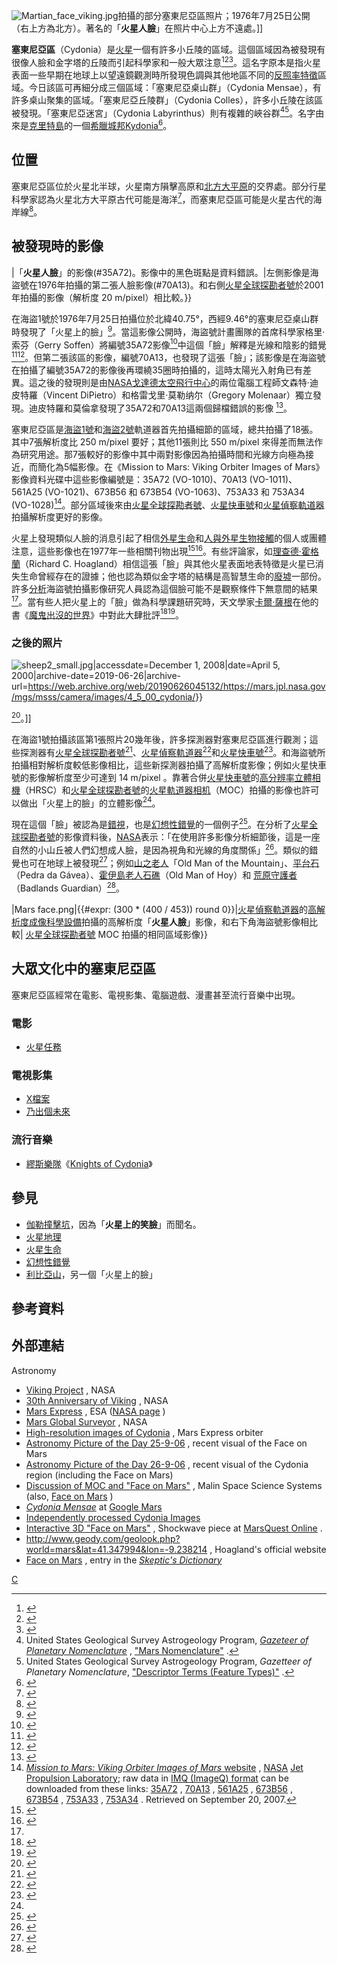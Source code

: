 {{Coord|40.74|N|9.46|W|globe:mars|display=title}}

[[File:Martian_face_viking.jpg|thumb]]拍攝的部分塞東尼亞區照片；1976年7月25日公開（右上方為北方）。著名的「'''火星人臉'''」在照片中心上方不遠處。]]

'''塞東尼亞區'''（Cydonia）是[[火星|火星]]一個有許多小丘陵的區域。這個區域因為被發現有很像人臉和金字塔的丘陵而引起科學家和一般大眾注意<ref name="carlotto88">{{cite journal | last=Carlotto | first=M.J. | year=1988 | url=http://www.newfrontiersinscience.com/martianenigmas/Papers/AO1888.pdf | title=Digital Imagery Analysis of Unusual Martian Surface Features | journal=Applied Optics | volume=27 | pages=1926-1933 | deadurl=yes | archiveurl=https://web.archive.org/web/20070712153524/http://www.newfrontiersinscience.com/martianenigmas/Papers/AO1888.pdf | archivedate=2007-07-12 }}</ref><ref>{{Cite web|last=Whitehouse|first=D.|url=http://news.bbc.co.uk/1/hi/sci/tech/1351319.stm|title=Nasa: No face - honest|publisher=[[BBC|BBC]]|date=May 25, 2001|accessdate=November 9, 2007|archive-date=2014-05-18|archive-url=https://web.archive.org/web/20140518064927/http://news.bbc.co.uk/1/hi/sci/tech/1351319.stm}}</ref><ref>{{Cite web|last=Britt|first=R.R.|url=http://www.cnn.com/2006/TECH/space/09/22/mars.face/index.html|title=Face on Mars gets makeover|publisher=[[CNN|CNN]]|date=September 22, 2006|accessdate=November 9, 2007|archive-date=2020-09-15|archive-url=https://web.archive.org/web/20200915011254/http://www.cnn.com/2006/TECH/space/09/22/mars.face/index.html}}</ref>。這名字原本是指火星表面一些早期在地球上以望遠鏡觀測時所發現色調與其他地區不同的[[反照率特徵|反照率特徵]]區域。今日該區可再細分成三個區域：「塞東尼亞桌山群」（Cydonia Mensae），有許多桌山聚集的區域。「塞東尼亞丘陵群」（Cydonia Colles），許多小丘陵在該區被發現。「塞東尼亞迷宮」（Cydonia Labyrinthus）則有複雜的峽谷群<ref>United States Geological Survey Astrogeology Program, ''[http://planetarynames.wr.usgs.gov/ Gazeteer of Planetary Nomenclature] {{Wayback|url=http://planetarynames.wr.usgs.gov/ |date=20181225170157 }}'', [http://planetarynames.wr.usgs.gov/jsp/FeatureTypes2.jsp?system=Mars&body=Mars&systemID=4&bodyID=8&sort=AName&show=Fname&show=Lat&show=Long&show=Diam&show=Stat&show=Orig "Mars Nomenclature"] {{Wayback|url=http://planetarynames.wr.usgs.gov/jsp/FeatureTypes2.jsp?system=Mars&body=Mars&systemID=4&bodyID=8&sort=AName&show=Fname&show=Lat&show=Long&show=Diam&show=Stat&show=Orig |date=20071113225815 }}.</ref><ref>United States Geological Survey Astrogeology Program, ''Gazetteer of Planetary Nomenclature'', [http://planetarynames.wr.usgs.gov/jsp/append5.jsp "Descriptor Terms (Feature Types)"] {{WebCite|url=https://www.webcitation.org/5nDzbPVrs?url=http://planetarynames.wr.usgs.gov/jsp/append5.jsp |date=20100201200123 |dateformat=iso }}.</ref>。名字由來是[[克里特島|克里特島]]的一個[[希臘城邦|希臘城邦]]Kydonia<ref>{{Cite journal|last=MacDonald|first=T.L.|year=1971|title=The origins of Martian nomenclature|journal=[[伊卡洛斯_(期刊)|Icarus]]|volume=15|pages=233–240|doi=10.1016/0019-1035(71)90077-7}}</ref>。

== 位置 ==
{{External media
|align=right
|image1=[http://esamultimedia.esa.int/images/marsexpress/305-230906-3253-6-co1-Cydonia_H.jpg 火星快車號拍攝的塞東尼亞區] <br>© [[ESA|ESA]]/[[德國航空太空中心|DLR]]/[[柏林自由大學|FU Berlin]] (G. Neukum)<br><small>Credit & Copyright {{mdash}} [http://www.esa.int/SPECIALS/Mars_Express/SEM09F8LURE_0.html Scale: 13.7 m/pixel] </small>}}
塞東尼亞區位於火星北半球，火星南方隕擊高原和[[北方大平原|北方大平原]]的交界處。部分行星科學家認為火星北方大平原古代可能是海洋<ref>{{cite journal | last1=Head | first1=J.W. | last2=Kreslavsky | first2=M. | last3=Hiesinger | first3=H. | last4=Ivanov | first4=M. | last5=Pratt | first5=S. | last6=Seibert | first6=N. | last7=Smith | first7=D.E. | last8=Zuber | first8=M.T. | year=1998 | url=http://www.agu.org/pubs/crossref/1998/1998GL900116.shtml | title=Oceans in the past history of Mars: Tests for their presence using Mars Orbiter Laser Altimeter (MOLA) data | journal=Geophysical Research Letters | volume=25 | pages=4401-4404 | access-date=2010-04-14 | archive-date=2012-09-26 | archive-url=https://web.archive.org/web/20120926105726/http://www.agu.org/pubs/crossref/1998/1998GL900116.shtml | dead-url=no }}</ref>，而塞東尼亞區可能是火星古代的海岸線<ref>{{cite journal | authorlink1=Michael C. Malin | last1=Malin | first1=M.C. | last2=Edgett | first2=K.S. | year=1999 | url=http://www.agu.org/pubs/crossref/1999/1999GL002342.shtml | title=Oceans or seas in the Martian northern lowlands: High resolution imaging tests of proposed coastlines | journal=Geophysical Research Letters | volume=26 | pages=3049-3052 | access-date=2010-04-14 | archive-date=2012-09-26 | archive-url=https://web.archive.org/web/20120926105717/http://www.agu.org/pubs/crossref/1999/1999GL002342.shtml | dead-url=no }}</ref>。

== 被發現時的影像 ==
{{Double image|left|Martian face viking cropped.jpg|175|viking moc face 20m.gif|{{#expr: (152 * (306 / 150)) round 0}}|「'''火星人臉'''」的影像(#35A72)。影像中的黑色斑點是資料錯誤。|左側影像是海盜號在1976年拍攝的第二張人臉影像(#70A13)。和右側[[火星全球探勘者號|火星全球探勘者號]]於2001年拍攝的影像（解析度 20 m/pixel）相比較。}}

在海盜1號於1976年7月25日拍攝位於北緯40.75°，西經9.46°的塞東尼亞桌山群時發現了「火星上的臉」<ref>{{Cite web|url=http://www.planetary.org/news/2007/0317_The_Empire_Strikes_Back_Europes_First.html|title=The Empire Strikes Back: Europe's First Trip to Mars Brings Home "The Gold"|publisher=[[Planetary_Society|Planetary Society]]|last=Rayl|first=A.J.S.|date=March 16, 2007|accessdate=June 5, 2008|deadurl=yes|archiveurl=https://web.archive.org/web/20120304214615/http://www.planetary.org/news/2007/0317_The_Empire_Strikes_Back_Europes_First.html|archivedate=2012年3月4日}}</ref>。當這影像公開時，海盜號計畫團隊的首席科學家格里·索芬（Gerry Soffen）將編號35A72影像<ref>{{Cite web|last=Viking News Center|url=http://www.msss.com/education/facepage/pio.html|title=Caption of JPL Viking Press Release P-17384 (35A72)|publisher=[[NASA|NASA]]|date=July 31, 1976|accessdate=May 1, 2008|archive-date=2021-01-25|archive-url=https://web.archive.org/web/20210125030432/http://www.msss.com/education/facepage/pio.html}}</ref>中這個「臉」解釋是光線和陰影的錯覺<ref>{{Cite book|last=Hoagland|first=Richard|authorlink=Richard C. Hoagland|title=The Monuments of Mars — A City on the Edge of Forever|edition=4th|publisher=Frog Books|year=1996|isbn=1883319307|page=5}}</ref><ref>{{Cite web|url=http://www.paranormalnews.com/article.asp?articleID=21|title=Pixel Inversion - NASA's Misinformation on the Mars Face|publisher=Paranormal News|date=August 25, 1999|accessdate=May 29, 2008|deadurl=yes|archiveurl=https://web.archive.org/web/20080612131844/http://www.paranormalnews.com/article.asp?articleID=21|archivedate=2008年6月12日}}</ref>。但第二張該區的影像，編號70A13，也發現了這張「臉」；該影像是在海盜號在拍攝了編號35A72的影像後再環繞35圈時拍攝的，這時太陽光入射角已有差異。這之後的發現則是由[[美國國家航空暨太空總署|NASA]][[戈達德太空飛行中心|戈達德太空飛行中心]]的兩位電腦工程師文森特·迪皮特羅（Vincent DiPietro）和格雷戈里·莫勒纳尔（Gregory Molenaar）獨立發現。迪皮特羅和莫倫拿發現了35A72和70A13這兩個歸檔錯誤的影像 <ref name="gardner85">{{Cite journal|last=Gardner|first=M.|year=1985|title=The  Great Stone Face and Other Nonmysteries|journal=[[Skeptical__Inquirer|Skeptical  Inquirer]]|volume=10|pages=14–18|url=http://www.psych.utah.edu/psych3120-classroom/mars.pdf|deadurl=yes|archiveurl=https://web.archive.org/web/20050428215419/http://www.psych.utah.edu/psych3120-classroom/mars.pdf|archivedate=2005-04-28}}</ref>。

塞東尼亞區是[[海盜1號|海盜1號]]和[[海盜2號|海盜2號]]軌道器首先拍攝細節的區域，總共拍攝了18張。其中7張解析度比 250 m/pixel 要好；其他11張則比 550 m/pixel 來得差而無法作為研究用途。那7張較好的影像中其中兩對影像因為拍攝時間和光線方向極為接近，而簡化為5幅影像。在《Mission to Mars:  Viking Orbiter Images of Mars》影像資料光碟中這些影像編號是：35A72 (VO-1010)、70A13 (VO-1011)、561A25  (VO-1021)、673B56 和 673B54 (VO-1063)、753A33 和 753A34 (VO-1028)<ref>[http://pds-imaging.jpl.nasa.gov/Admin/resources/cd_viking.html  ''Mission to Mars: Viking Orbiter Images of  Mars'' website] {{webarchive|url=https://web.archive.org/web/20090416131122/http://pds-imaging.jpl.nasa.gov/Admin/resources/cd_viking.html |date=2009-04-16 }}, [[NASA|NASA]] [[Jet__Propulsion_Laboratory|Jet  Propulsion Laboratory]];  raw data in [[Alphabetical_list_of_file_extensions#I|IMQ (ImageQ)  format]] can be  downloaded from these links: [http://pds-geosciences.wustl.edu/geo/vo1_vo2-m-vis-2-edr-v2/vo_1010/f035axx/f035a72.imq  35A72] {{Wayback|url=http://pds-geosciences.wustl.edu/geo/vo1_vo2-m-vis-2-edr-v2/vo_1010/f035axx/f035a72.imq |date=20110724224451 }},  [http://pds-geosciences.wustl.edu/geo/vo1_vo2-m-vis-2-edr-v2/vo_1011/f070axx/f070a13.imq  70A13] {{Wayback|url=http://pds-geosciences.wustl.edu/geo/vo1_vo2-m-vis-2-edr-v2/vo_1011/f070axx/f070a13.imq |date=20110724224505 }},  [http://pds-geosciences.wustl.edu/geo/vo1_vo2-m-vis-2-edr-v2/vo_1021/f561axx/f561a25.imq  561A25] {{Wayback|url=http://pds-geosciences.wustl.edu/geo/vo1_vo2-m-vis-2-edr-v2/vo_1021/f561axx/f561a25.imq |date=20110724224529 }},  [http://pds-geosciences.wustl.edu/geo/vo1_vo2-m-vis-2-edr-v2/vo_1063/f673bxx/f673b56.imq  673B56] {{Wayback|url=http://pds-geosciences.wustl.edu/geo/vo1_vo2-m-vis-2-edr-v2/vo_1063/f673bxx/f673b56.imq |date=20110724224540 }},  [http://pds-geosciences.wustl.edu/geo/vo1_vo2-m-vis-2-edr-v2/vo_1063/f673bxx/f673b54.imq  673B54] {{webarchive|url=https://web.archive.org/web/20090511100029/http://pds-geosciences.wustl.edu/geo/vo1_vo2-m-vis-2-edr-v2/vo_1063/f673bxx/f673b54.imq |date=2009-05-11 }},  [http://pds-geosciences.wustl.edu/geo/vo1_vo2-m-vis-2-edr-v2/vo_1028/f753axx/f753a33.imq  753A33] {{Wayback|url=http://pds-geosciences.wustl.edu/geo/vo1_vo2-m-vis-2-edr-v2/vo_1028/f753axx/f753a33.imq |date=20110724224627 }},  [http://pds-geosciences.wustl.edu/geo/vo1_vo2-m-vis-2-edr-v2/vo_1028/f753axx/f753a34.imq  753A34] {{webarchive|url=https://web.archive.org/web/20090511100024/http://pds-geosciences.wustl.edu/geo/vo1_vo2-m-vis-2-edr-v2/vo_1028/f753axx/f753a34.imq |date=2009-05-11 }}.  Retrieved on September 20, 2007.</ref>。部分區域後來由[[火星全球探勘者號|火星全球探勘者號]]、[[火星快車號|火星快車號]]和[[火星偵察軌道器|火星偵察軌道器]]拍攝解析度更好的影像。

火星上發現類似人臉的消息引起了相信[[外星生命|外星生命]]和[[人與外星生物接觸|人與外星生物接觸]]的個人或團體注意，這些影像也在1977年一些相關刊物出現<ref>{{Cite journal|last=Smukler|first=H.|title=Dramatic Photos of Mars: the Home of the Gods|journal=Ancient Astronauts|year=1977|issue=January|pages=26}}</ref><ref>{{Cite book|editor=Richard Grossinger|title=Planetary Mysteries: Megaliths, Glaciers, the Face on Mars and Aboriginal Dreamtime|url=http://books.google.co.uk/books?id=_hR3b8VXE0wC|accessdate=August 12, 2008|year=1986|publisher=North Atlantic Books|location=Berkeley, California, USA|isbn=0938190903|page=11|archive-date=2015-04-24|archive-url=https://web.archive.org/web/20150424212229/http://books.google.co.uk/books?id=_hR3b8VXE0wC}}</ref>。有些評論家，如[[理查德·霍格蘭|理查德·霍格蘭]]（Richard C. Hoagland）相信這張「臉」與其他火星表面地表特徵是火星已消失生命曾經存在的證據；他也認為類似金字塔的結構是高智慧生命的[[廢墟|廢墟]]一部份。許多[[影像分析|分析]]海盜號拍攝影像研究人員認為這個臉可能不是觀察條件下無意間的結果<ref name="carlotto88"/>。當有些人把火星上的「臉」做為科學課題研究時，天文學家[[卡爾·薩根|卡爾·薩根]]在他的書《[[魔鬼出沒的世界|魔鬼出沒的世界]]》中對此大肆批評<ref name=sagan96>{{Cite book|last=Sagan|first=Carl|authorlink=Carl Sagan|title= [[The_Demon-Haunted_World|The Demon-Haunted World: Science As a Candle in the Dark]]
|year=1996|publisher=[[Random_House|Random House]]|isbn=0-394-53512-X}}</ref><ref>{{Cite book|last=McDaniel|first=Stanley|title=[http://books.google.co.uk/books?id=hjDgX29NWTQC&lpg=PT157&pg=PT29#v=onepage&f=false The Case for the Face: Scientists Examine The Evidence for Alien Artifacts on Mars]|year=1998|publisher=Adventure Unlimited Press|isbn=0-932813-59-3}}</ref>。

=== 之後的照片 ===
[[File:sheep2_small.jpg|thumb]]|accessdate=December  1,  2008|date=April 5, 2000|archive-date=2019-06-26|archive-url=https://web.archive.org/web/20190626045132/https://mars.jpl.nasa.gov/mgs/msss/camera/images/4_5_00_cydonia/}}</ref><ref>{{Cite web|url=http://www.badarchaeology.net/extraterrestrial/dm_pyramid.php|title=The   ‘D&M Pyramid’|accessdate=December 1, 2008|last=Fitzpatrick-Matthews|first=K.|date=August   17, 2007|work=Bad Archaeology|archive-date=2011-07-23|archive-url=https://web.archive.org/web/20110723022425/http://www.badarchaeology.net/extraterrestrial/dm_pyramid.php}}</ref>。]]

在海盜1號拍攝該區第1張照片20幾年後，許多探測器對塞東尼亞區進行觀測；這些探測器有[[火星全球探勘者號|火星全球探勘者號]]<ref name=mgs_3d>{{Cite web|url=http://www.esa.int/SPECIALS/Mars_Express/SEMINCO7BTE_0.html|title=Cydonia's 'Face on Mars' in 3D animation using Mars Global Surveyor imagery|publisher=[[ESA|ESA]] website|date=October 23, 2006|accessdate=April 26, 2007|archive-date=2012-10-25|archive-url=https://web.archive.org/web/20121025210006/http://www.esa.int/SPECIALS/Mars_Express/SEMINCO7BTE_0.html}}</ref>、[[火星偵察軌道器|火星偵察軌道器]]<ref>{{Cite web|url=http://hiroc.lpl.arizona.edu/images/PSP/diafotizo.php?ID=PSP_003234_2210|title=Popular Landform in Cydonia Region|publisher=[[HiRISE|HiRISE]] website|accessdate=April 26, 2007|deadurl=yes|archiveurl=https://web.archive.org/web/20160604022112/http://hiroc.lpl.arizona.edu/images/PSP/diafotizo.php?ID=PSP_003234_2210|archivedate=2016年6月4日|df=}}</ref>和[[火星快車號|火星快車號]]<ref>{{Cite web|url=http://www.esa.int/esaCP/SEM09F8LURE_index_0.html|title=Cydonia - the face on Mars, 3D rendering of Mars Express imagery|publisher=[[ESA|ESA]] website|date=September 21, 2006|accessdate=April 26, 2007|archive-date=2012-10-19|archive-url=https://web.archive.org/web/20121019082424/http://www.esa.int/esaCP/SEM09F8LURE_index_0.html}}</ref>。和海盜號所拍攝相對解析度較低影像相比，這些新探測器拍攝了高解析度影像；例如火星快車號的影像解析度至少可達到 14 m/pixel 。靠著合併[[火星快車號|火星快車號]]的[[高分辨率立體相機|高分辨率立體相機]]（HRSC）和[[火星全球探勘者號|火星全球探勘者號]]的[[火星軌道器相机|火星軌道器相机]]（MOC）拍攝的影像也許可以做出「火星上的臉」的立體影像<ref name=mgs_3d/>。

現在這個「臉」被認為是[[錯視|錯視]]，也是[[幻想性錯覺|幻想性錯覺]]的一個例子<ref>{{Cite web|last=Britt|first=R.R.|url=http://www.cnn.com/2004/TECH/space/03/17/alien.debunk/index.html|title=Scientist attacks alien claims on Mars|publisher=[[CNN|CNN]]|date=March 18, 2004|accessdate=October 12, 2007|archive-date=2020-09-15|archive-url=https://web.archive.org/web/20200915010236/http://www.cnn.com/2004/TECH/space/03/17/alien.debunk/index.html}}</ref>。在分析了[[火星全球探勘者號|火星全球探勘者號]]的影像資料後，[[NASA|NASA]]表示：「在使用許多影像分析細節後，這是一座自然的小山丘被人們幻想成人臉，是因為視角和光線的角度關係」<ref>{{Cite web|url=http://www.nasa.gov/multimedia/imagegallery/image_feature_60.html|title=The Face on Mars, Viking Project|publisher=[[NASA|NASA]] website|accessdate=April 26, 2007|archive-date=2013-07-19|archive-url=https://web.archive.org/web/20130719235001/http://www.nasa.gov/multimedia/imagegallery/image_feature_60.html}}</ref>。類似的錯覺也可在地球上被發現<ref>{{Cite web|last=Dunning|first=B.|title=The Face on Mars Revealed|work=Skeptoid #97|date=April 22, 2008|url=http://skeptoid.com/episodes/4097|accessdate=August 26, 2008|archive-date=2021-01-15|archive-url=https://web.archive.org/web/20210115184546/https://skeptoid.com/episodes/4097}}</ref>；例如[[山之老人|山之老人]]「Old Man of the Mountain」、[[平台石|平台石]]（Pedra da Gávea）、[[霍伊島老人石礁|霍伊島老人石礁]]（Old Man of Hoy）和 [[荒原守護者|荒原守護者]]（Badlands Guardian）<ref>{{Cite web|url=http://maps.google.com/maps?z=16&ll=50.010083,-110.113006&spn=0.009363,0.020084&t=k&iwloc=addr|title=Badlands Guardian Geological Feature|publisher=[[Google_Maps|Google Maps]]|accessdate=April 26, 2007|archive-date=2020-04-13|archive-url=https://web.archive.org/web/20200413035813/https://www.google.com/maps?z=16&ll=50.010083,-110.113006&spn=0.009363,0.020084&t=k&iwloc=addr|dead-url=no}}</ref>。

{{Double image|center|Face on Mars with Inset.jpg|{{#expr: (300 * (1700 / 1200)) round 0}}|Mars face.png|{{#expr: (300 * (400 / 453)) round 0}}|[[火星偵察軌道器|火星偵察軌道器]]的[[高解析度成像科學設備|高解析度成像科學設備]]拍攝的高解析度「'''火星人臉'''」影像，和右下角海盜號影像相比較| [[火星全球探勘者號|火星全球探勘者號]] MOC 拍攝的相同區域影像}}

== 大眾文化中的塞東尼亞區 ==
塞東尼亞區經常在電影、電視影集、電腦遊戲、漫畫甚至流行音樂中出現。

=== 電影 ===
* [[火星任務_(2000年電影)|火星任務]]

=== 電視影集 ===
* [[X檔案|X檔案]] 
* [[乃出個未來|乃出個未來]] 

=== 流行音樂 ===
* [[繆斯樂隊|繆斯樂隊]]《[[Knights_of_Cydonia|Knights of Cydonia]]》

== 參見 ==
{{Portal box|火星}}
* [[伽勒撞擊坑_(火星)|伽勒撞擊坑]]，因為「'''火星上的笑臉'''」而聞名。
* [[火星地理|火星地理]]
* [[火星生命|火星生命]]
* [[幻想性錯覺|幻想性錯覺]]
* [[利比亞山|利比亞山]]，另一個「火星上的臉」

== 參考資料 ==
{{Reflist|colwidth=30em}}

== 外部連結 ==
{{Col-begin}}
{{Col-break}}
;Astronomy
* [http://nssdc.gsfc.nasa.gov/planetary/viking.html Viking Project] {{Wayback|url=http://nssdc.gsfc.nasa.gov/planetary/viking.html |date=20170221095328 }}, NASA
* [http://www.nasa.gov/mission_pages/viking/index.html 30th Anniversary of Viking] {{Wayback|url=http://www.nasa.gov/mission_pages/viking/index.html |date=20210228082633 }}, NASA
* [http://www.esa.int/esaMI/Mars_Express/index.html Mars Express] {{Wayback|url=http://www.esa.int/esaMI/Mars_Express/index.html |date=20121010112740 }}, ESA ([http://mars.jpl.nasa.gov/express/ NASA page] {{Wayback|url=http://mars.jpl.nasa.gov/express/ |date=20190622215504 }})
* [http://mars.jpl.nasa.gov/mgs/ Mars Global Surveyor] {{Wayback|url=http://mars.jpl.nasa.gov/mgs/ |date=20071231104918 }}, NASA
* [http://www.geoinf.fu-berlin.de/eng/projects/mars/hrsc300-Cydonia.php High-resolution images of Cydonia] {{Wayback|url=http://www.geoinf.fu-berlin.de/eng/projects/mars/hrsc300-Cydonia.php |date=20130314132646 }}, Mars Express orbiter
* [http://antwrp.gsfc.nasa.gov/apod/ap060925.html Astronomy Picture of the Day 25-9-06] {{Wayback|url=http://antwrp.gsfc.nasa.gov/apod/ap060925.html |date=20060928235315 }}, recent visual of the Face on Mars
* [http://antwrp.gsfc.nasa.gov/apod/ap060926.html Astronomy Picture of the Day 26-9-06] {{Wayback|url=http://antwrp.gsfc.nasa.gov/apod/ap060926.html |date=20060930044943 }}, recent visual of the Cydonia region (including the Face on Mars)
* [http://www.msss.com/education/facepage/face_discussion.html Discussion of MOC and "Face on Mars"] {{Wayback|url=http://www.msss.com/education/facepage/face_discussion.html |date=20200916133141 }}, Malin Space Science Systems (also, [http://www.msss.com/education/facepage/face.html Face on Mars] {{Wayback|url=http://www.msss.com/education/facepage/face.html |date=20210127021041 }})
* [http://www.google.com/mars/#lat=40.757660&lon=-9.492187&zoom=9&map=visible&q=The%20Face%20on%20Mars ''Cydonia Mensae''] {{Wayback|url=http://www.google.com/mars/#lat=40.757660&lon=-9.492187&zoom=9&map=visible&q=The%20Face%20on%20Mars |date=20110222180608 }} at [[Google_Mars|Google Mars]]
* [http://www.keithlaney.net/ Independently processed Cydonia Images] {{Wayback|url=http://www.keithlaney.net/ |date=20170709210100 }}
* [http://www.marsquestonline.org/coolstuff/faceonmars/faceonmars.html Interactive 3D "Face on Mars"] {{Wayback|url=http://www.marsquestonline.org/coolstuff/faceonmars/faceonmars.html |date=20080430132802 }}, Shockwave piece at [http://www.marsquestonline.org MarsQuest Online] {{Wayback|url=http://www.marsquestonline.org/ |date=20080430132802 }}.
* http://www.geody.com/geolook.php?world=mars&lat=41.347994&lon=-9.238214 {{Wayback|url=http://www.geody.com/geolook.php?world=mars&lat=41.347994&lon=-9.238214 |date=20210226165953 }}, Hoagland's official website
* [http://www.skepdic.com/faceonmars.html Face on Mars] {{Wayback|url=http://www.skepdic.com/faceonmars.html |date=20201127015528 }}, entry in the ''[[Skeptic's_Dictionary|Skeptic's Dictionary]]''
{{Col-break}}
{{commonscat|Face of Mars}}
{{Col-end}}

{{火星}}

[[Category:火星地形|C]]